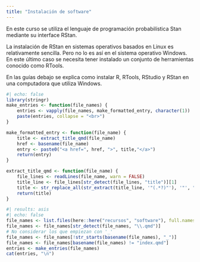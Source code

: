 ```yaml
---
title: "Instalación de software"
---
```


En este curso se utiliza el lenguaje de programación probabilística Stan mediante su
interface RStan.

La instalación de RStan en sistemas operativos basados en Linux es relativamente sencilla.
Pero no lo es así en el sistema operativo Windows. En este último caso se necesita tener
instalado un conjunto de herramientas conocido como RTools. 

En las guías debajo se explica como instalar R, RTools, RStudio y RStan en una 
computadora que utiliza Windows.


```r
#| echo: false
library(stringr)
make_entries <- function(file_names) {
    entries <- vapply(file_names, make_formatted_entry, character(1))
    paste(entries, collapse = "<br>")
}

make_formatted_entry <- function(file_name) {
    title <- extract_title_qmd(file_name)
    href <- basename(file_name)
    entry <- paste0("<a href=", href, ">", title,"</a>")
    return(entry)
}

extract_title_qmd <- function(file_name) {
    file_lines <- readLines(file_name, warn = FALSE)
    title_line <- file_lines[str_detect(file_lines, "title")][1]
    title <- str_replace_all(str_extract(title_line, '"(.*?)"'), '"', "")
    return(title)
}
```


```r
#| results: asis
#| echo: false
file_names <- list.files(here::here("recursos", "software"), full.names = TRUE)
file_names <- file_names[str_detect(file_names, "\\.qmd")]
# No considerar los que empiezan con '_'
file_names <- file_names[!str_starts(basename(file_names), "_")]
file_names <- file_names[basename(file_names) != "index.qmd"]
entries <- make_entries(file_names)
cat(entries, "\n")
```